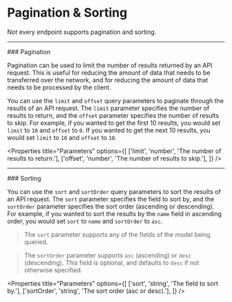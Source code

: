 
# Pagination & Sorting

<Callout type="info">
  Not every endpoint supports pagination and sorting.
</Callout>

<Hr />
### Pagination

Pagination can be used to limit the number of results returned by an API request. This is useful for reducing the amount of data that needs to be transferred over the network, and for reducing the amount of data that needs to be processed by the client.

You can use the `limit` and `offset` query parameters to paginate through the results of an API request. The `limit` parameter specifies the number of results to return, and the `offset` parameter specifies the number of results to skip. For example, if you wanted to get the first 10 results, you would set `limit` to `10` and `offset` to `0`. If you wanted to get the next 10 results, you would set `limit` to `10` and `offset` to `10`.

<Properties
  title="Parameters"
  options={[
    ['limit', 'number', 'The number of results to return.'],
    ['offset', 'number', 'The number of results to skip.'],
  ]}
/>

<Hr />
### Sorting

You can use the `sort` and `sortOrder` query parameters to sort the results of an API request. The `sort` parameter specifies the field to sort by, and the `sortOrder` parameter specifies the sort order (ascending or descending). For example, if you wanted to sort the results by the `name` field in ascending order, you would set `sort` to `name` and `sortOrder` to `asc`.

> The `sort` parameter supports any of the fields of the model being queried.

> The `sortOrder` parameter supports `asc` (ascending) or `desc` (descending). This field is optional, and defaults to `desc` if not otherwise specified.

<Properties
  title="Parameters"
  options={[
    ['sort', 'string', 'The field to sort by.'],
    ['sortOrder', 'string', 'The sort order (asc or desc).'],
  ]}
/>
